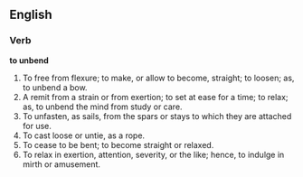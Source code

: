 ==English==

===Verb===

'''to unbend'''

#To free from flexure; to make, or allow to become, straight; to loosen; as, to unbend a bow.
#A remit from a strain or from exertion; to set at ease for a time; to relax; as, to unbend the mind from study or care.
#To unfasten, as sails, from the spars or stays to which they are attached for use.
#To cast loose or untie, as a rope.
#To cease to be bent; to become straight or relaxed.
#To relax in exertion, attention, severity, or the like; hence, to indulge in mirth or amusement.